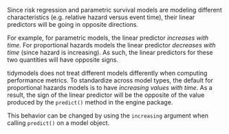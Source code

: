 Since risk regression and parametric survival models are modeling different characteristics (e.g. relative hazard versus event time), their linear predictors will be going in opposite directions. 

For example, for parametric models, the linear predictor _increases with time_. For proportional hazards models the linear predictor _decreases with time_ (since hazard is increasing). As such, the linear predictors for these two quantities will have opposite signs.

tidymodels does not treat different models differently when computing performance metrics.  To standardize across model types, the default for proportional hazards models is to have _increasing values with time_. As a result, the sign of the linear predictor will be the opposite of the value produced by the `predict()` method in the engine package. 

This behavior can be changed by using the `increasing` argument when calling `predict()` on a \pkg{parsnip} model object. 
